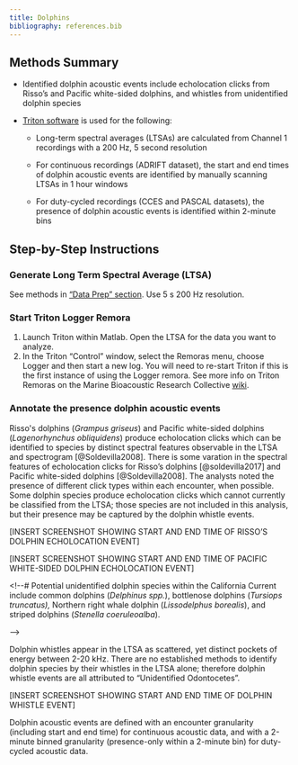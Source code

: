 ```yaml
---
title: Dolphins
bibliography: references.bib
---
```


## Methods Summary

-   Identified dolphin acoustic events include echolocation clicks from Risso's and Pacific white-sided dolphins, and whistles from unidentified dolphin species

-   [Triton software](https://github.com/MarineBioAcousticsRC/Triton) is used for the following:

    -   Long-term spectral averages (LTSAs) are calculated from Channel 1 recordings with a 200 Hz, 5 second resolution

    -   For continuous recordings (ADRIFT dataset), the start and end times of dolphin acoustic events are identified by manually scanning LTSAs in 1 hour windows

    -   For duty-cycled recordings (CCES and PASCAL datasets), the presence of dolphin acoustic events is identified within 2-minute bins

## Step-by-Step Instructions

### Generate Long Term Spectral Average (LTSA)

See methods in ["Data Prep" section](https://sael-swfsc.github.io/adrift-analysis-methods/content/DataArchive/DataPrep.html#generate-full-bandwidth-ltsa). Use 5 s 200 Hz resolution.

### Start Triton Logger Remora

1.  Launch Triton within Matlab. Open the LTSA for the data you want to analyze.
2.  In the Triton "Control" window, select the Remoras menu, choose Logger and then start a new log. You will need to re-start Triton if this is the first instance of using the Logger remora. See more info on Triton Remoras on the Marine Bioacoustic Research Collective [wiki](https://github.com/MarineBioAcousticsRC/Triton/wiki).

### Annotate the presence dolphin acoustic events

Risso\'s dolphins (*Grampus griseus*) and Pacific white-sided dolphins (*Lagenorhynchus obliquidens*) produce echolocation clicks which can be identified to species by distinct spectral features observable in the LTSA and spectrogram [@Soldevilla2008]. There is some varation in the spectral features of echolocation clicks for Risso's dolphins [@soldevilla2017] and Pacific white-sided dolphins [@Soldevilla2008]. The analysts noted the presence of different click types within each encounter, when possible. Some dolphin species produce echolocation clicks which cannot currently be classified from the LTSA; those species are not included in this analysis, but their presence may be captured by the dolphin whistle events.

\[INSERT SCREENSHOT SHOWING START AND END TIME OF RISSO'S DOLPHIN ECHOLOCATION EVENT\]

\[INSERT SCREENSHOT SHOWING START AND END TIME OF PACIFIC WHITE-SIDED DOLPHIN ECHOLOCATION EVENT\]

\<!\--# Potential unidentified dolphin species within the California Current include common dolphins (*Delphinus spp.*), bottlenose dolphins (*Tursiops truncatus),* Northern right whale dolphin (*Lissodelphus borealis*), and striped dolphins (*Stenella coeruleoalba*).

\--\>

Dolphin whistles appear in the LTSA as scattered, yet distinct pockets of energy between 2-20 kHz. There are no established methods to identify dolphin species by their whistles in the LTSA alone; therefore dolphin whistle events are all attributed to "Unidentified Odontocetes".

\[INSERT SCREENSHOT SHOWING START AND END TIME OF DOLPHIN WHISTLE EVENT\]

Dolphin acoustic events are defined with an encounter granularity (including start and end time) for continuous acoustic data, and with a 2-minute binned granularity (presence-only within a 2-minute bin) for duty-cycled acoustic data.

### 
